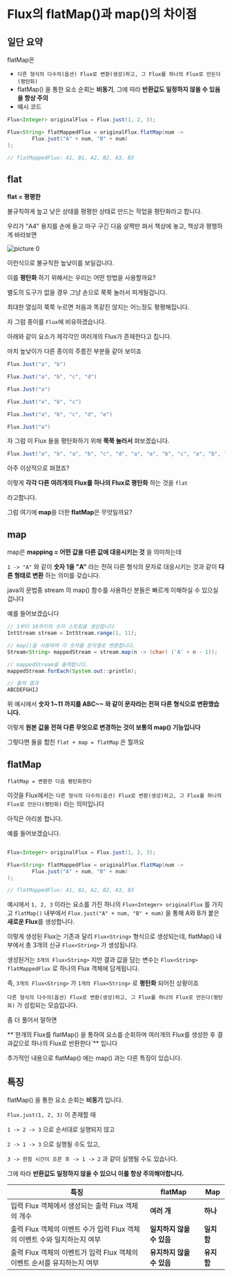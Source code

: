 
# Flux의 flatMap()과 map()의 차이점

## 일단 요약

flatMap은
- `다른 형식의 다수의(옵션) Flux로 변환(생성)하고, 그 Flux를 하나의 Flux로 만든다(평탄화)`
- flatMap() 을 통한 요소 순회는 **비동기**, 그에 따라 **반환값도 일정하지 않을 수 있음을 항상 주의**
- 예시 코드
```java
Flux<Integer> originalFlux = Flux.just(1, 2, 3);

Flux<String> flatMappedFlux = originalFlux.flatMap(num ->
        Flux.just("A" + num, "B" + num)
);

// flatMappedFlux: A1, B1, A2, B2, A3, B3
```

## flat

**flat = 평평한**

불규칙하게 높고 낮은 상태를 평평한 상태로 만드는 작업을 평탄화라고 합니다.

우리가 "A4" 용지를 손에 들고 마구 구긴 다음 살짝만 펴서 책상에 놓고, 책상과 평행하게 바라보면

![picture 0](./images/The-difference-between-flatMap-and-map-in-Flux-1696481237341.png)  

이런식으로 불규칙한 높낮이를 보일겁니다.

이를 **평탄화** 하기 위해서는 우리는 어떤 방법을 사용할까요?

별도의 도구가 없을 경우 그냥 손으로 쭉쭉 눌러서 피게될겁니다.

최대한 열심히 쭉쭉 누르면 처음과 똑같진 않지는 어느정도 평평해집니다.

자 그럼 종이를 `Flux`에 비유하겠습니다.

아래와 같이 요소가 제각각인 여러개의 Flux가 존재한다고 칩니다.

마치 높낮이가 다른 종이의 주름진 부분들 같아 보이죠

```java
Flux.Just("a", "b")

Flux.Just("a", "b", "c", "d")

Flux.Just("a")

Flux.Just("a", "b", "c")

Flux.Just("a", "b", "c", "d", "e")

Flux.Just("a")
```

자 그럼 이 Flux 들을 평탄화하기 위해 **쭉쭉 눌러서** 펴보겠습니다.

```java
Flux.Just("a", "b", "a", "b", "c", "d", "a", "a", "b", "c", "a", "b", "c", "d", "e", "a")
```

아주 이상적으로 펴졌죠?

이렇게 **각각 다른 여려개의 Flux를 하나의 Flux로 평탄화** 하는 것을 `flat`

라고합니다.

그럼 여기에 **map**을 더한 **flatMap**은 무엇일까요?

## map

map은 **mapping = 어떤 값을 다른 값에 대응시키는 것** 을 의미하는데

`1 -> "A"` 와 같이 **숫자 1을 "A"** 라는 전혀 다른 형식의 문자로 대응시키는 것과 같이
**다른 형태로 변환** 하는 의미를 갖습니다.

java의 문법중 stream 의 map() 함수를 사용하신 분들은 빠르게 이해하실 수 있으실 겁니다

예를 들어보겠습니다

```java
// 1부터 10까지의 숫자 스트림을 생성합니다.
IntStream stream = IntStream.range(1, 11);

// map()을 사용하여 각 숫자를 문자열로 변환합니다.
Stream<String> mappedStream = stream.map(n -> (char) ('A' + n - 1));

// mappedStream을 출력합니다.
mappedStream.forEach(System.out::println);
```

```java
// 출력 결과
ABCDEFGHIJ
```

위 예시에서 **숫자 1~11 까지를 ABC~~ 와 같이 문자라는 전혀 다른 형식으로 변환했습니다.**

이렇게 **원본 값을 전혀 다른 무엇으로 변경하는 것이 보통의 map() 기능입니다**

그렇다면 둘을 합친  `flat + map = flatMap` 은 뭘까요

## flatMap

`flatMap = 변환한 다음 평탄화한다`

이것을 Flux에서는 `다른 형식의 다수의(옵션) Flux로 변환(생성)하고, 그 Flux를 하나의 Flux로 만든다(평탄화)` 라는 의미입니다

아직은 아리쏭 합니다.

예를 들어보겠습니다.

```java

Flux<Integer> originalFlux = Flux.just(1, 2, 3);

Flux<String> flatMappedFlux = originalFlux.flatMap(num ->
        Flux.just("A" + num, "B" + num)
);

// flatMappedFlux: A1, B1, A2, B2, A3, B3
```

예시에서 `1, 2, 3` 이라는 요소를 가진 하나의 `Flux<Integer> originalFlux` 를 가지고  `flatMap()` 내부에서 `Flux.just("A" + num, "B" + num)` 을 통해
A와 B가 붙은 **새로운 Flux**를 생성합니다.

이렇게 생성된 Flux는 기존과 달리 `Flux<String>` 형식으로 생성되는데, flatMap() 내부에서 총 3개의 신규 `Flux<String>` 가 생성됩니다.

생성된거는 `3개의 Flux<String>` 지만 결과 값을 담는 변수는  `Flux<String> flatMappedFlux` 로 하나의 Flux 객체에 담게됩니다.

즉, `3개의 Flux<String>` 가 `1개의 Flux<String>` 로 **평탄화** 되어진 상황이죠

`다른 형식의 다수의(옵션) Flux로 변환(생성)하고, 그 Flux를 하나의 Flux로 만든다(평탄화)` 가 성립되는 모습입니다.

좀 더 풀어서 말하면

<Callout type="info" emoji="👨‍💻">
  **`한개의 Flux를 flatMap() 을 통하여 요소를 순회하며 여러개의 Flux를 생성한 후 결과값으로 하나의 Flux로 반환한다`** 입니다
</Callout>


추가적인 내용으로 flatMap() 에는 map() 과는 다른 특징이 있습니다.

## 특징

flatMap() 을 통한 요소 순회는 **비동기** 입니다.

`Flux.just(1, 2, 3)` 이 존재할 때

`1 -> 2 -> 3` 으로 순서대로 실행되지 않고

`2 -> 1 -> 3` 으로 실행될 수도 있고,

`3 -> 한참 시간이 흐른 후 -> 1 -> 2` 과 같이 실행될 수도 있습니다.

그에 따라 **반환값도 일정하지 않을 수 있으니 이를 항상 주의해야합니다.**

| 특징 | flatMap | Map |
|---|---|---|
| 입력 Flux 객체에서 생성되는 출력 Flux 객체의 개수 | **여러 개** | **하나** |
| 출력 Flux 객체의 이벤트 수가 입력 Flux 객체의 이벤트 수와 일치하는지 여부 | **일치하지 않을 수 있음** | **일치함** |
| 출력 Flux 객체의 이벤트가 입력 Flux 객체의 이벤트 순서를 유지하는지 여부 | **유지하지 않을 수 있음** | **유지함** |